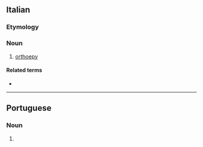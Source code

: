 {{also|ortoépia}}
==Italian==

===Etymology===
{{prefix|it|orto|}}

===Noun===
{{it-noun|f}}

# [[orthoepy]]

====Related terms====
* {{l|it|ortoepico}}

----

==Portuguese==

===Noun===
{{pt-noun|f}}

# {{alternative form of|pt|ortoépia}}

{{cln|pt|terms with varying stress}}